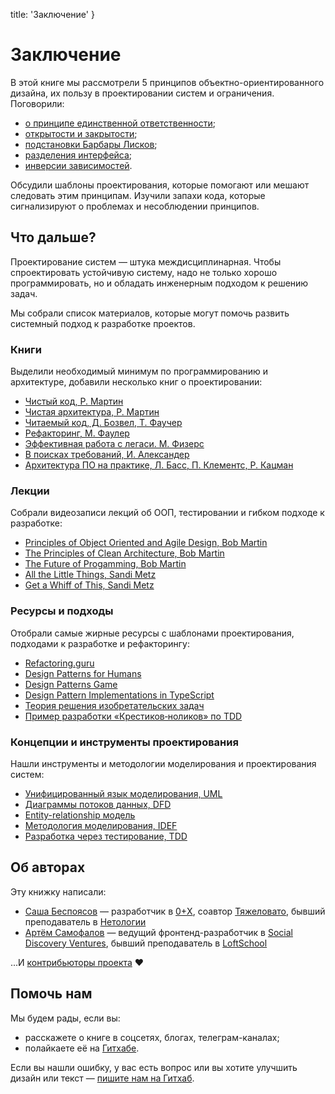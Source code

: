 
  title: 'Заключение'
}


# Заключение

В этой книге мы рассмотрели 5 принципов объектно-ориентированного дизайна, их пользу в проектировании систем и ограничения. Поговорили:
- [о принципе единственной ответственности](/srp);
- [открытости и закрытости](/ocp);
- [подстановки Барбары Лисков](/lsp);
- [разделения интерфейса](/isp);
- [инверсии зависимостей](/dip).

Обсудили шаблоны проектирования, которые помогают или мешают следовать этим принципам. Изучили запахи кода, которые сигнализируют о проблемах и несоблюдении принципов.

## Что дальше?

Проектирование систем — штука междисциплинарная. Чтобы спроектировать устойчивую систему, надо не только хорошо программировать, но и обладать инженерным подходом к решению задач.

Мы собрали список материалов, которые могут помочь развить системный подход к разработке проектов.

### Книги
Выделили необходимый минимум по программированию и архитектуре, добавили несколько книг о проектировании:
- [Чистый код, Р. Мартин](https://www.ozon.ru/context/detail/id/5011068/)
- [Чистая архитектура, Р. Мартин](https://www.ozon.ru/context/detail/id/144499396/)
- [Читаемый код, Д. Бозвел, Т. Фаучер](http://shop.oreilly.com/product/9780596802301.do)
- [Рефакторинг, М. Фаулер](https://martinfowler.com/books/refactoring.html)
- [Эффективная работа с легаси. М. Физерс](https://www.amazon.com/Working-Effectively-Legacy-Robert-Martin-ebook/dp/B005OYHF0A)
- [В поисках требований, И. Александер](https://www.amazon.com/Discovering-Requirements-Specify-Products-Services/dp/0470712406)
- [Архитектура ПО на практике, Л. Басс, П. Клементс, Р. Кацман](https://www.amazon.com/Software-Architecture-Practice-3rd-Engineering/dp/0321815734)

### Лекции
Собрали видеозаписи лекций об ООП, тестировании и гибком подходе к разработке:
- [Principles of Object Oriented and Agile Design, Bob Martin](https://www.youtube.com/watch?v=TMuno5RZNeE)
- [The Principles of Clean Architecture, Bob Martin](https://youtu.be/o_TH-Y78tt4)
- [The Future of Progamming, Bob Martin](https://youtu.be/ecIWPzGEbFc?t=1h10m30s)
- [All the Little Things, Sandi Metz](https://youtu.be/8bZh5LMaSmE)
- [Get a Whiff of This, Sandi Metz](https://youtu.be/PJjHfa5yxlU)

### Ресурсы и подходы
Отобрали самые жирные ресурсы с шаблонами проектирования, подходами к разработке и рефакторингу:
- [Refactoring.guru](https://refactoring.guru)
- [Design Patterns for Humans](https://github.com/kamranahmedse/design-patterns-for-humans/blob/master/README.md)
- [Design Patterns Game](http://designpatternsgame.com)
- [Design Pattern Implementations in TypeScript](https://github.com/torokmark/design_patterns_in_typescript)
- [Теория решения изобретательских задач](https://ru.wikibooks.org/wiki/Теория_решения_изобретательских_задач)
- [Пример разработки «Крестиков‑ноликов» по TDD](https://bespoyasov.ru/ttt-tdd/)

### Концепции и инструменты проектирования
Нашли инструменты и методологии моделирования и проектирования систем:
- [Унифицированный язык моделирования, UML](https://ru.wikipedia.org/wiki/UML)
- [Диаграммы потоков данных, DFD](https://ru.wikipedia.org/wiki/DFD)
- [Entity-relationship модель](https://ru.wikipedia.org/wiki/ER-модель)
- [Методология моделирования, IDEF](https://ru.wikipedia.org/wiki/IDEF)
- [Разработка через тестирование, TDD](https://ru.wikipedia.org/wiki/Разработка_через_тестирование)

## Об авторах

Эту книжку написали:

- [Саша Беспоясов](https://bespoyasov.ru) — разработчик в [0+X](https://0x.se), соавтор [Тяжеловато](https://fuckgrechka.ru/tzlvt/), бывший преподаватель в [Нетологии](https://netology.ru)
- [Артём Самофалов](https://github.com/dex157) — ведущий фронтенд-разработчик в [Social Discovery Ventures](https://sdventures.com), бывший преподаватель в [LoftSchool](https://loftschool.com)

...И [контрибьюторы проекта](https://github.com/open-tech-authors/solid/graphs/contributors) ❤️

## Помочь нам

Мы будем рады, если вы:
- расскажете о книге в соцсетях, блогах, телеграм-каналах;
- полайкаете её на [Гитхабе](https://github.com/open-tech-authors/solid).

Если вы нашли ошибку, у вас есть вопрос или вы хотите улучшить дизайн или текст — [пишите нам на Гитхаб](https://github.com/open-tech-authors/solid).
